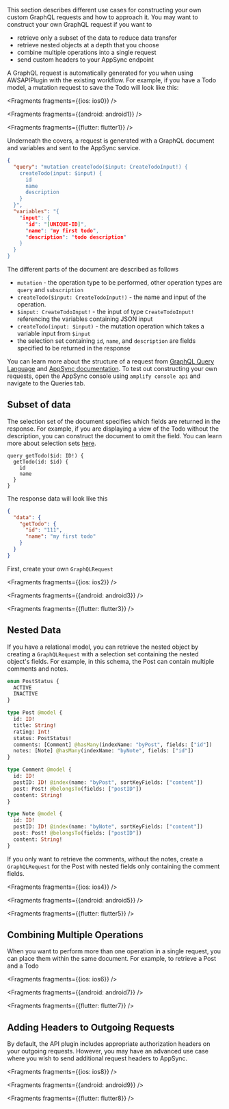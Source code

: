 This section describes different use cases for constructing your own custom GraphQL requests and how to approach it. You may want to construct your own GraphQL request if you want to
- retrieve only a subset of the data to reduce data transfer
- retrieve nested objects at a depth that you choose
- combine multiple operations into a single request
- send custom headers to your AppSync endpoint

A GraphQL request is automatically generated for you when using AWSAPIPlugin with the existing workflow. For example, if you have a Todo model, a mutation request to save the Todo will look like this:


<Fragments fragments={{ios: ios0}} />


<Fragments fragments={{android: android1}} />


<Fragments fragments={{flutter: flutter1}} />

Underneath the covers, a request is generated with a GraphQL document and variables and sent to the AppSync service. 

```json
{ 
  "query": "mutation createTodo($input: CreateTodoInput!) {
    createTodo(input: $input) {
      id
      name
      description
    }
  }",
  "variables": "{
    "input": {
      "id": "[UNIQUE-ID]",
      "name": "my first todo",
      "description": "todo description"
    }
  }
}
```

The different parts of the document are described as follows
- `mutation` - the operation type to be performed, other operation types are `query` and `subscription`
- `createTodo($input: CreateTodoInput!)` - the name and input of the operation. 
- `$input: CreateTodoInput!` - the input of type `CreateTodoInput!` referencing the variables containing JSON input
- `createTodo(input: $input)` - the mutation operation which takes a variable input from `$input`
- the selection set containing `id`, `name`, and `description` are fields specified to be returned in the response

You can learn more about the structure of a request from [GraphQL Query Language](https://graphql.org/learn/) and [AppSync documentation](https://docs.aws.amazon.com/appsync/latest/devguide/graphql-overview.html). To test out constructing your own requests, open the AppSync console using `amplify console api` and navigate to the Queries tab.

## Subset of data

The selection set of the document specifies which fields are returned in the response. For example, if you are displaying a view of the Todo without the description, you can construct the document to omit the field. You can learn more about selection sets [here](https://spec.graphql.org/draft/#sec-Selection-Sets).

```
query getTodo($id: ID!) {
  getTodo(id: $id) {
    id
    name
  }
}
```
The response data will look like this
```json
{
  "data": {
    "getTodo": {
      "id": "111",
      "name": "my first todo"
    }
  }
}
```
First, create your own `GraphQLRequest`


<Fragments fragments={{ios: ios2}} />


<Fragments fragments={{android: android3}} />


<Fragments fragments={{flutter: flutter3}} />

## Nested Data
If you have a relational model, you can retrieve the nested object by creating a `GraphQLRequest` with a selection set containing the nested object's fields. For example, in this schema, the Post can contain multiple comments and notes.

```graphql
enum PostStatus {
  ACTIVE
  INACTIVE
}

type Post @model {
  id: ID!
  title: String!
  rating: Int!
  status: PostStatus!
  comments: [Comment] @hasMany(indexName: "byPost", fields: ["id"])
  notes: [Note] @hasMany(indexName: "byNote", fields: ["id"])
}

type Comment @model {
  id: ID!
  postID: ID! @index(name: "byPost", sortKeyFields: ["content"])
  post: Post! @belongsTo(fields: ["postID"])
  content: String!
}

type Note @model {
  id: ID!
  postID: ID! @index(name: "byNote", sortKeyFields: ["content"])
  post: Post! @belongsTo(fields: ["postID"])
  content: String!
}
```

If you only want to retrieve the comments, without the notes, create a `GraphQLRequest` for the Post with nested fields only containing the comment fields.


<Fragments fragments={{ios: ios4}} />


<Fragments fragments={{android: android5}} />


<Fragments fragments={{flutter: flutter5}} />

## Combining Multiple Operations

When you want to perform more than one operation in a single request, you can place them within the same document. For example, to retrieve a Post and a Todo


<Fragments fragments={{ios: ios6}} />


<Fragments fragments={{android: android7}} />


<Fragments fragments={{flutter: flutter7}} />

## Adding Headers to Outgoing Requests

By default, the API plugin includes appropriate authorization headers on your outgoing requests. However, you may have an advanced use case where you wish to send additional request headers to AppSync.


<Fragments fragments={{ios: ios8}} />


<Fragments fragments={{android: android9}} />


<Fragments fragments={{flutter: flutter8}} />
